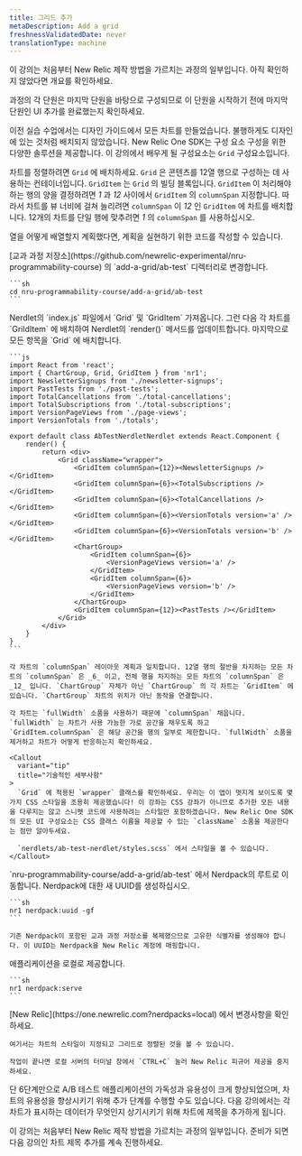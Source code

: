 ```yaml
---
title: 그리드 추가
metaDescription: Add a grid
freshnessValidatedDate: never
translationType: machine
---
```


<Callout variant="tip">
  이 강의는 처음부터 New Relic 제작 방법을 가르치는 과정의 일부입니다. 아직 확인하지 않았다면 개요를 확인하세요.

  과정의 각 단원은 마지막 단원을 바탕으로 구성되므로 이 단원을 시작하기 전에 마지막 단원인 UI 추가를 완료했는지 확인하세요.
</Callout>

이전 실습 수업에서는 디자인 가이드에서 모든 차트를 만들었습니다. 불행하게도 디자인에 있는 것처럼 배치되지 않았습니다. New Relic One SDK는 구성 요소 구성을 위한 다양한 솔루션을 제공합니다. 이 강의에서 배우게 될 구성요소는 `Grid` 구성요소입니다.

차트를 정렬하려면 `Grid` 에 배치하세요. `Grid` 은 콘텐츠를 12열 행으로 구성하는 데 사용하는 컨테이너입니다. `GridItem` 는 `Grid` 의 빌딩 블록입니다. `GridItem` 이 처리해야 하는 행의 양을 결정하려면 _1_ 과 _12_ 사이에서 `GridItem` 의 `columnSpan` 지정합니다. 따라서 차트를 뷰 너비에 걸쳐 늘리려면 `columnSpan` 이 _12_ 인 `GridItem` 에 차트를 배치합니다. 12개의 차트를 단일 행에 맞추려면 _1_ 의 `columnSpan` 를 사용하십시오.

열을 어떻게 배열할지 계획했다면, 계획을 실현하기 위한 코드를 작성할 수 있습니다.

<Steps>
  <Step>
    [교과 과정 저장소](https://github.com/newrelic-experimental/nru-programmability-course) 의 `add-a-grid/ab-test` 디렉터리로 변경합니다.

    ```sh
    cd nru-programmability-course/add-a-grid/ab-test
    ```
  </Step>

  <Step>
    Nerdlet의 `index.js` 파일에서 `Grid` 및 `GridItem` 가져옵니다. 그런 다음 각 차트를 `GrildItem` 에 배치하여 Nerdlet의 `render()` 메서드를 업데이트합니다. 마지막으로 모든 항목을 `Grid` 에 배치합니다.

    ```js
    import React from 'react';
    import { ChartGroup, Grid, GridItem } from 'nr1';
    import NewsletterSignups from './newsletter-signups';
    import PastTests from './past-tests';
    import TotalCancellations from './total-cancellations';
    import TotalSubscriptions from './total-subscriptions';
    import VersionPageViews from './page-views';
    import VersionTotals from './totals';

    export default class AbTestNerdletNerdlet extends React.Component {
        render() {
            return <div>
                <Grid className="wrapper">
                    <GridItem columnSpan={12}><NewsletterSignups /></GridItem>
                    <GridItem columnSpan={6}><TotalSubscriptions /></GridItem>
                    <GridItem columnSpan={6}><TotalCancellations /></GridItem>
                    <GridItem columnSpan={6}><VersionTotals version='a' /></GridItem>
                    <GridItem columnSpan={6}><VersionTotals version='b' /></GridItem>
                    <ChartGroup>
                        <GridItem columnSpan={6}>
                            <VersionPageViews version='a' />
                        </GridItem>
                        <GridItem columnSpan={6}>
                            <VersionPageViews version='b' />
                        </GridItem>
                    </ChartGroup>
                    <GridItem columnSpan={12}><PastTests /></GridItem>
                </Grid>
            </div>
        }
    }
    ```

    각 차트의 `columnSpan` 레이아웃 계획과 일치합니다. 12열 행의 절반을 차지하는 모든 차트의 `columnSpan` 은 _6_ 이고, 전체 행을 차지하는 모든 차트의 `columnSpan` 은 _12_ 입니다. `ChartGroup` 자체가 아닌 `ChartGroup` 의 각 차트는 `GridItem` 에 있습니다. `ChartGroup` 차트의 위치가 아닌 동작을 연결합니다.

    각 차트는 `fullWidth` 소품을 사용하기 때문에 `columnSpan` 채웁니다. `fullWidth` 는 차트가 사용 가능한 가로 공간을 채우도록 하고 `GridItem.columnSpan` 은 해당 공간을 행의 일부로 제한합니다. `fullWidth` 소품을 제거하고 차트가 어떻게 반응하는지 확인하세요.

    <Callout
      variant="tip"
      title="기술적인 세부사항"
    >
      `Grid` 에 적용된 `wrapper` 클래스를 확인하세요. 우리는 이 앱이 멋지게 보이도록 몇 가지 CSS 스타일을 조용히 제공했습니다! 이 강좌는 CSS 강좌가 아니므로 추가한 모든 내용을 다루지는 않고 스니펫 코드에 사용하려는 스타일만 포함하겠습니다. New Relic One SDK의 모든 UI 구성요소는 CSS 클래스 이름을 제공할 수 있는 `className` 소품을 제공한다는 점만 알아두세요.

      `nerdlets/ab-test-nerdlet/styles.scss` 에서 스타일을 볼 수 있습니다.
    </Callout>
  </Step>

  <Step>
    `nru-programmability-course/add-a-grid/ab-test` 에서 Nerdpack의 루트로 이동합니다.
  </Step>

  <Step>
    Nerdpack에 대한 새 UUID를 생성하십시오.

    ```sh
    nr1 nerdpack:uuid -gf
    ```

    기존 Nerdpack이 포함된 교과 과정 저장소를 복제했으므로 고유한 식별자를 생성해야 합니다. 이 UUID는 Nerdpack을 New Relic 계정에 매핑합니다.
  </Step>

  <Step>
    애플리케이션을 로컬로 제공합니다.

    ```sh
    nr1 nerdpack:serve
    ```
  </Step>

  <Step>
    [New Relic](https://one.newrelic.com?nerdpacks=local) 에서 변경사항을 확인하세요.

    여기서는 차트의 스타일이 지정되고 그리드로 정렬된 것을 볼 수 있습니다.

    작업이 끝나면 로컬 서버의 터미널 창에서 `CTRL+C` 눌러 New Relic 피규어 제공을 중지하세요.
  </Step>
</Steps>

단 6단계만으로 A/B 테스트 애플리케이션의 가독성과 유용성이 크게 향상되었으며, 차트의 유용성을 향상시키기 위해 추가 단계를 수행할 수도 있습니다. 다음 강의에서는 각 차트가 표시하는 데이터가 무엇인지 상기시키기 위해 차트에 제목을 추가하게 됩니다.

<Callout variant="course">
  이 강의는 처음부터 New Relic 제작 방법을 가르치는 과정의 일부입니다. 준비가 되면 다음 강의인 차트 제목 추가를 계속 진행하세요.
</Callout>